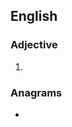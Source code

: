 ==English==

===Adjective===
{{head|en|adjective superlative form}}

# {{en-superlative of|bronzy}}

===Anagrams===
* {{anagrams|en|bronzites}}